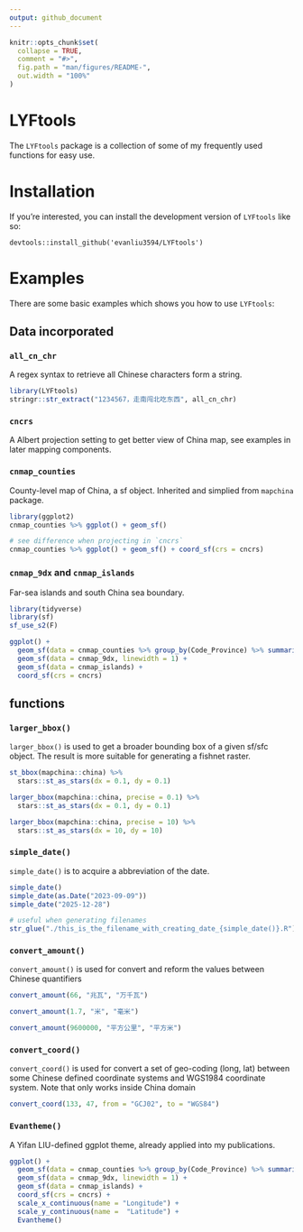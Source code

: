 ```yaml
---
output: github_document
---
```


<!-- README.md is generated from README.Rmd. Please edit that file -->

```r
knitr::opts_chunk$set(
  collapse = TRUE,
  comment = "#>",
  fig.path = "man/figures/README-",
  out.width = "100%"
)
```

# LYFtools

<!-- badges: start -->
<!-- badges: end -->

The `LYFtools` package is a collection of some of my frequently used functions for easy use.

# Installation

If you're interested, you can install the development version of `LYFtools` like so:

```
devtools::install_github('evanliu3594/LYFtools')
```

# Examples

There are some basic examples which shows you how to use `LYFtools`:

## Data incorporated

### `all_cn_chr`
A regex syntax to retrieve all Chinese characters form a string.

```r
library(LYFtools)
stringr::str_extract("1234567，走南闯北吃东西", all_cn_chr)
```

### `cncrs`
A Albert projection setting to get better view of China map, see examples in later mapping components.

### `cnmap_counties`
County-level map of China, a sf object. Inherited and simplied from `mapchina` package.
```r
library(ggplot2)
cnmap_counties %>% ggplot() + geom_sf()
```
```r
# see difference when projecting in `cncrs`
cnmap_counties %>% ggplot() + geom_sf() + coord_sf(crs = cncrs)
```
### `cnmap_9dx` and `cnmap_islands`
Far-sea islands and south China sea boundary.
```r
library(tidyverse)
library(sf)
sf_use_s2(F)

ggplot() + 
  geom_sf(data = cnmap_counties %>% group_by(Code_Province) %>% summarise(geometry = sf::st_union(geometry))) +
  geom_sf(data = cnmap_9dx, linewidth = 1) +
  geom_sf(data = cnmap_islands) +
  coord_sf(crs = cncrs)
```



## functions

### `larger_bbox()` 

`larger_bbox()` is used to get a broader bounding box of a given sf/sfc object. The result is more suitable for generating a fishnet raster.

```r
st_bbox(mapchina::china) %>% 
  stars::st_as_stars(dx = 0.1, dy = 0.1)

larger_bbox(mapchina::china, precise = 0.1) %>% 
  stars::st_as_stars(dx = 0.1, dy = 0.1)

larger_bbox(mapchina::china, precise = 10) %>% 
  stars::st_as_stars(dx = 10, dy = 10)
```

### `simple_date()`
`simple_date()` is to acquire a abbreviation of the date.
```r
simple_date()
simple_date(as.Date("2023-09-09"))
simple_date("2025-12-28")

# useful when generating filenames
str_glue("./this_is_the_filename_with_creating_date_{simple_date()}.R")
```

### `convert_amount()`
`convert_amount()` is used for convert and reform the values between Chinese quantifiers

```r
convert_amount(66, "兆瓦", "万千瓦")

convert_amount(1.7, "米", "毫米")

convert_amount(9600000, "平方公里", "平方米")
```

### `convert_coord()`
`convert_coord()` is used for convert a set of geo-coding (long, lat) between some Chinese defined coordinate systems and WGS1984 coordinate system. Note that only works inside China domain

```r
convert_coord(133, 47, from = "GCJ02", to = "WGS84")
```


### `Evantheme()`

A Yifan LIU-defined ggplot theme, already applied into my publications.

```r
ggplot() + 
  geom_sf(data = cnmap_counties %>% group_by(Code_Province) %>% summarise(geometry = sf::st_union(geometry))) +
  geom_sf(data = cnmap_9dx, linewidth = 1) +
  geom_sf(data = cnmap_islands) +
  coord_sf(crs = cncrs) +
  scale_x_continuous(name = "Longitude") +
  scale_y_continuous(name =  "Latitude") +
  Evantheme()

```

